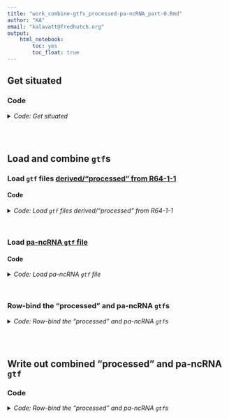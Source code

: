 ```yaml
---
title: "work_combine-gtfs_processed-pa-ncRNA_part-0.Rmd"
author: "KA"
email: "kalavatt@fredhutch.org"
output:
    html_notebook:
        toc: yes
        toc_float: true
---
```


## Get situated
### Code
<details>
<summary><i>Code: Get situated</i></summary>

```r
#!/usr/bin/env Rscript

library(GenomicRanges)
library(IRanges)
library(plyr)
library(readxl)
library(rtracklayer)
library(tidyverse)

options(scipen = 999)
options(ggrepel.max.overlaps = Inf)

if(base::isTRUE(stringr::str_detect(getwd(), "kalavattam"))) {
    p_local <- "/Users/kalavattam/Dropbox/FHCC"
} else {
    p_local <- "/Users/kalavatt/projects-etc"
}
p_wd <- "2022_transcriptome-construction/results/2023-0215"

setwd(paste(p_local, p_wd, sep = "/"))
getwd()

rm(p_local, p_wd)
```
</details>
<br />
<br />

## Load and combine `gtf`s
### Load `gtf` files [derived/"processed" from R64-1-1](./work_assess-process_R64-1-1_gff3_part-1.Rmd)
#### Code
<details>
<summary><i>Code: Load `gtf` files derived/"processed" from R64-1-1</i></summary>

```r
#!/usr/bin/env Rscript

read_processed_gtf <- function(file) {
    tbl <- file %>%
        rtracklayer::import() %>%
        tibble::as_tibble() %>%
        dplyr::select(-c(width, score, phase)) %>%
        dplyr::rename(feature =  type.1) %>%
        dplyr::arrange(seqnames, start)
    tbl[tbl == "NA"] <- NA_character_
    
    return(tbl)
}


p_processed <- "./outfiles_gtf-gff3/comprehensive/S288C_reference_genome_R64-1-1_20110203"
f_gene <- "processed_gene_sense.gtf"
f_PG <- "processed_PG_sense.gtf"
f_snRNA <- "processed_snRNA_sense.gtf"
f_snoRNA <- "processed_snoRNA_sense.gtf"
f_TE <- "processed_TE_sense.gtf"

t_gene <- paste(p_processed, f_gene, sep = "/") %>% read_processed_gtf()
t_PG <- paste(p_processed, f_PG, sep = "/") %>% read_processed_gtf()
t_snRNA <- paste(p_processed, f_snRNA, sep = "/") %>% read_processed_gtf()
t_snoRNA <- paste(p_processed, f_snoRNA, sep = "/") %>% read_processed_gtf()
t_TE <- paste(p_processed, f_TE, sep = "/") %>% read_processed_gtf()

t_processed <- dplyr::bind_rows(t_gene, t_PG, t_snRNA, t_snoRNA, t_TE) %>%
    dplyr::arrange(seqnames, start)

rm(p_processed, f_gene, f_PG, f_snRNA, f_snoRNA, f_TE)
rm(t_gene, t_PG, t_snRNA, t_snoRNA, t_TE)
```
</details>
<br />

### Load [pa-ncRNA `gtf` file](./work_representative-non-coding-transcriptome_part-4.Rmd)
#### Code
<details>
<summary><i>Code: Load pa-ncRNA `gtf` file</i></summary>

```r
#!/usr/bin/env Rscript

read_pa_ncRNA_gtf <- function(file) {
    tbl <- file %>%
        rtracklayer::import() %>%
        tibble::as_tibble() %>%
        dplyr::select(-c(
            width, score, phase, details_type_alpha, details_type, details_id,
            details_all, n_types, n_features, n_types_features, length
        )) %>%
        dplyr::mutate(
            feature = "pancRNA",
            orf_classification = NA_character_,
            source_id = NA_character_
        ) %>%
        dplyr::arrange(seqnames, start)
    
    return(tbl)
}

p_pa_ncRNA <- "./outfiles_gtf-gff3/representation"
f_pa_ncRNA <- "Greenlaw-et-al_representative-non-coding-transcriptome.gtf"

t_pa_ncRNA <- paste(p_pa_ncRNA, f_pa_ncRNA, sep = "/") %>% read_pa_ncRNA_gtf()

rm(p_pa_ncRNA, f_pa_ncRNA)
```
</details>
<br />

### Row-bind the "processed" and pa-ncRNA `gtf`s
<details>
<summary><i>Code: Row-bind the "processed" and pa-ncRNA `gtf`s</i></summary>

```r
#!/usr/bin/env Rscript

t_bound <- dplyr::bind_rows(t_processed, t_pa_ncRNA) %>%
    dplyr::arrange(seqnames, start)
```
</details>
<br />
<br />

## Write out combined "processed" and pa-ncRNA `gtf`
### Code
<details>
<summary><i>Code: Row-bind the "processed" and pa-ncRNA `gtf`s</i></summary>

```r
#!/usr/bin/env Rscript

write_gtf <- function(x, y) {
    # ...
    # :param x: tibble
    # :param y: outfile
    # :return: NA
    readr::write_tsv(
        x,
        y,
        col_names = FALSE,
        quote = "none",
        escape = "none"
    )
}


p_gtf <- "./outfiles_gtf-gff3/representation"
f_gtf <- "Greenlaw-et-al_representative-coding-non-coding-etc-transcriptome.gtf"
t_gtf <- t_bound %>%
    dplyr::mutate(score = ".", frame = ".") %>%
    dplyr::relocate(c("seqnames", "source", "type"), .before = "start") %>%
    dplyr::relocate(c("score", "strand", "frame"), .after = "end") %>%
    dplyr::mutate(
        attribute = paste(
            paste0("gene_id \"", gene_id, "\""),
            paste0("transcript_id \"", transcript_id, "\""),
            paste0("type \"", feature, "\""),
            paste0("orf_classification \"", orf_classification, "\""),
            paste0("source_id \"", source_id, "\""),
            sep = "; "
        )
    ) %>%
    dplyr::select(
        -c(gene_id, transcript_id, feature, orf_classification, source_id)
    )

write_gtf(t_gtf, paste(p_gtf, f_gtf, sep = "/"))
```
</details>
<br />
